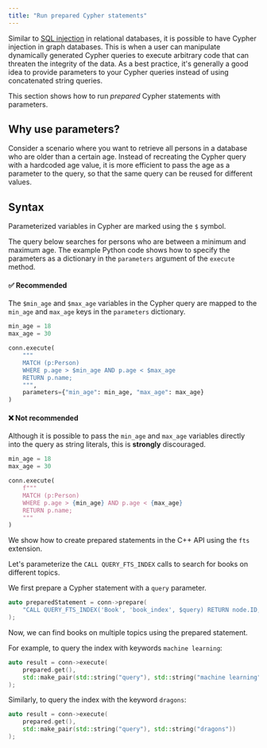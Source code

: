 ```yaml
---
title: "Run prepared Cypher statements"
---
```



Similar to [SQL injection](https://en.wikipedia.org/wiki/SQL_injection) in relational databases,
it is possible to have Cypher injection in graph databases. This is when a user can manipulate
dynamically generated Cypher queries to execute arbitrary code that can threaten the integrity of the data.
As a best practice, it's generally a good idea to provide parameters to your Cypher queries instead of
using concatenated string queries.

This section shows how to run *prepared* Cypher statements with parameters.

## Why use parameters?

Consider a scenario where you want to retrieve all persons in a database who are older than a certain age.
Instead of recreating the Cypher query with a hardcoded age value, it is more efficient to pass the age as a parameter
to the query, so that the same query can be reused for different values.

## Syntax

Parameterized variables in Cypher are marked using the `$` symbol.

<Tabs>

<TabItem label="Python">

The query below searches for persons who are between a minimum and maximum age.
The example Python code shows how to specify the parameters as a dictionary in the `parameters`
argument of the `execute` method.

#### ✅ Recommended

The `$min_age` and `$max_age` variables in the Cypher query are mapped to the `min_age` and `max_age`
keys in the `parameters` dictionary.

```py
min_age = 18
max_age = 30

conn.execute(
    """
    MATCH (p:Person)
    WHERE p.age > $min_age AND p.age < $max_age
    RETURN p.name;
    """,
    parameters={"min_age": min_age, "max_age": max_age}
)
```

#### ❌ Not recommended

Although it is possible to pass the `min_age` and `max_age` variables directly into the query as
string literals, this is **strongly** discouraged.

```py
min_age = 18
max_age = 30

conn.execute(
    f"""
    MATCH (p:Person)
    WHERE p.age > {min_age} AND p.age < {max_age}
    RETURN p.name;
    """
)
```
</TabItem>

<TabItem label="C++">

We show how to create prepared statements in the C++ API using the `fts` extension.

Let's parameterize the `CALL QUERY_FTS_INDEX` calls to search for books on different topics. 

We first prepare a Cypher statement with a `query` parameter.

```cpp
auto preparedStatement = conn->prepare(
    "CALL QUERY_FTS_INDEX('Book', 'book_index', $query) RETURN node.ID, score;"
);
```

Now, we can find books on multiple topics using the prepared statement.

For example, to query the index with keywords `machine learning`:

```cpp
auto result = conn->execute(
    prepared.get(),
    std::make_pair(std::string("query"), std::string("machine learning"))
);
```

Similarly, to query the index with the keyword `dragons`:

```cpp
auto result = conn->execute(
    prepared.get(),
    std::make_pair(std::string("query"), std::string("dragons"))
);
```
</TabItem>

</Tabs>
